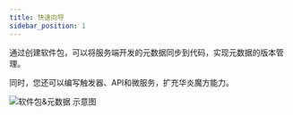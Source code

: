 ```yaml
---
title: 快速向导
sidebar_position: 1
---
```


通过创建软件包，可以将服务端开发的元数据同步到代码，实现元数据的版本管理。

同时，您还可以编写触发器、API和微服务，扩充华炎魔方能力。

![软件包&元数据 示意图](https://console.steedos.cn/api/files/images/duh3tECd387Sz5i8J "软件包&元数据 示意图")